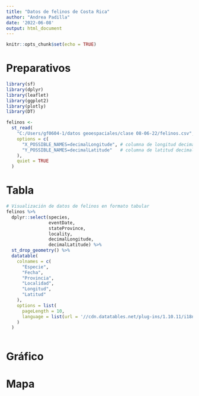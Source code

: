 ---
title: "Datos de felinos de Costa Rica"
author: "Andrea Padilla"
date: '2022-06-08'
output: html_document
---

```{r setup, include=FALSE}
knitr::opts_chunk$set(echo = TRUE)
```
# Preparativos

```{r carga-paquetes, message=FALSE}
library(sf)
library(dplyr)
library(leaflet)
library(ggplot2)
library(plotly)
library(DT)
```

```{r}
felinos <-
  st_read(
    "C:/Users/gf0604-1/datos geoespaciales/clase 08-06-22/felinos.csv",
    options = c(
      "X_POSSIBLE_NAMES=decimalLongitude", # columna de longitud decimal
      "Y_POSSIBLE_NAMES=decimalLatitude"   # columna de latitud decimal
    ),
    quiet = TRUE
  )

```

# Tabla

```{r Tabla, echo=FALSE}
# Visualización de datos de felinos en formato tabular
felinos %>%
  dplyr::select(species,
                eventDate,
                stateProvince,
                locality,
                decimalLongitude,
                decimalLatitude) %>%
  st_drop_geometry() %>%
  datatable(
    colnames = c(
      "Especie",
      "Fecha",
      "Provincia",
      "Localidad",
      "Longitud",
      "Latitud"
    ),
    options = list(
      pageLength = 10,
      language = list(url = '//cdn.datatables.net/plug-ins/1.10.11/i18n/Spanish.json')
    )
  )
```

```{r}

```

# Gráfico

# Mapa
